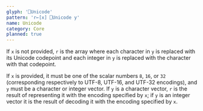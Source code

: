 ```yaml
---
glyph: '⎕Unicode'
pattern: 'r←[x] ⎕Unicode y'
name: Unicode
category: Core
planned: true
---
```


If `x` is not provided, `r` is the array where each character in `y` is replaced with its Unicode codepoint and each integer in `y` is replaced with the character with that codepoint.

If `x` is provided, it must be one of the scalar numbers `8`, `16`, or `32` (corresponding respectively to UTF-8, UTF-16, and UTF-32 encodings), and `y` must be a character or integer vector. If `y` is a character vector, `r` is the result of representing it with the encoding specified by `x`; if `y` is an integer vector it is the result of decoding it with the encoding specified by `x`.